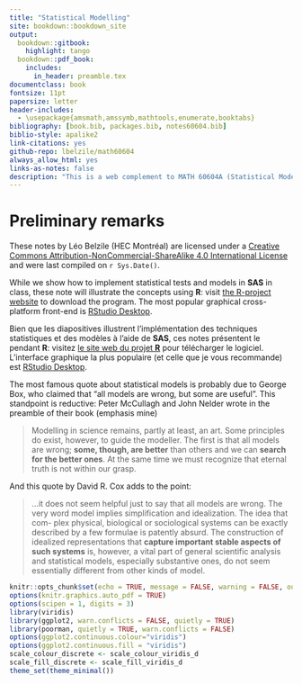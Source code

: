 ```yaml
--- 
title: "Statistical Modelling"
site: bookdown::bookdown_site
output:
  bookdown::gitbook:
    highlight: tango
  bookdown::pdf_book:
    includes:
      in_header: preamble.tex
documentclass: book
fontsize: 11pt
papersize: letter
header-includes:
  - \usepackage{amsmath,amssymb,mathtools,enumerate,booktabs}
bibliography: [book.bib, packages.bib, notes60604.bib]
biblio-style: apalike2
link-citations: yes
github-repo: lbelzile/math60604
always_allow_html: yes
links-as-notes: false
description: "This is a web complement to MATH 60604A (Statistical Modelling), a course given in the M.Sc. in management (Data Science and Business Analytics)  at HEC Montréal."
---
```



# Preliminary remarks {-}

These notes by Léo Belzile (HEC Montréal) are licensed under a [Creative Commons Attribution-NonCommercial-ShareAlike 4.0 International License](http://creativecommons.org/licenses/by-nc-sa/4.0/) and were last compiled on `r Sys.Date()`. 

While we show how to implement statistical tests and models in **SAS** in class, these note will illustrate the concepts using  **R**: visit [the R-project website](https://cran.r-project.org/) to download the program. The most popular graphical cross-platform front-end is [RStudio Desktop](https://www.rstudio.com/products/rstudio/download/).


Bien que les diapositives illustrent l'implémentation des techniques statistiques et des modèles à l'aide de **SAS**, ces notes présentent le pendant  **R**: visitez [le site web du projet **R**](https://cran.r-project.org/) pour télécharger le logiciel. L'interface graphique la plus populaire (et celle que je vous recommande) est [RStudio Desktop](https://www.rstudio.com/products/rstudio/download/).

The most famous quote about statistical models is probably due to George Box, who claimed that "all models are wrong, but some are useful". This standpoint is reductive: Peter McCullagh and John Nelder wrote in the preamble of their book (emphasis mine)

> Modelling in science remains, partly at least, an art. Some principles do exist, however, to guide the modeller. The first is that all models are wrong; **some, though, are better** than others and we can **search for the better ones**. At the same time we must recognize that eternal truth is not within our grasp.

And this quote by David R. Cox adds to the point:

> ...it does not seem helpful just to say that all models are wrong. The very word model implies simplification and idealization. The idea that com-
plex physical, biological or sociological systems can be exactly described
by a few formulae is patently absurd. The construction of idealized representations that **capture important stable aspects of such systems**
is, however, a vital part of general scientific analysis and statistical models, especially substantive ones, do not seem essentially different from
other kinds of model.


\newcommand{\bs}[1]{\boldsymbol{#1}}
\newcommand{\Hmat}{\mathbf{H}}
\newcommand{\Mmat}{\mathbf{M}}
\newcommand{\mX}{\mathbf{X}}
\newcommand{\bX}{{\mathbf{X}}}
\newcommand{\bx}{{\mathbf{x}}}
\newcommand{\by}{{\boldsymbol{y}}}
\newcommand{\bY}{{\boldsymbol{Y}}}
\newcommand{\eps}{\varepsilon}
\newcommand{\beps}{\boldsymbol{\varepsilon}}
\newcommand{\bbeta}{\boldsymbol{\beta}}
\newcommand{\hbb}{\hat{\boldsymbol{\beta}}}
\newcommand{\limni}{\lim_{n \ra \infty}}
\newcommand{\Sp}{\mathscr{S}}
\newcommand{\Hy}{\mathscr{H}}
\newcommand{\E}[2][]{{\mathsf E}_{#1}\left(#2\right)}
\newcommand{\Va}[2][]{{\mathsf{Var}_{#1}}\left(#2\right)}
\newcommand{\I}[1]{{\mathbf 1}_{#1}}



```r
knitr::opts_chunk$set(echo = TRUE, message = FALSE, warning = FALSE, out.width = '70%', fig.align = 'center')
options(knitr.graphics.auto_pdf = TRUE)
options(scipen = 1, digits = 3)
library(viridis)
library(ggplot2, warn.conflicts = FALSE, quietly = TRUE)
library(poorman, quietly = TRUE, warn.conflicts = FALSE)
options(ggplot2.continuous.colour="viridis")
options(ggplot2.continuous.fill = "viridis")
scale_colour_discrete <- scale_colour_viridis_d
scale_fill_discrete <- scale_fill_viridis_d
theme_set(theme_minimal())
```
